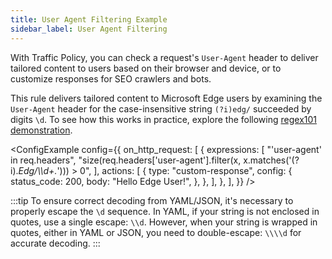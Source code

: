 ```yaml
---
title: User Agent Filtering Example
sidebar_label: User Agent Filtering
---
```



With Traffic Policy, you can check a request's `User-Agent` header to deliver tailored content to users based on their browser and device, or to customize responses for SEO crawlers and bots.

This rule delivers tailored content to Microsoft Edge users by examining the `User-Agent` header for the case-insensitive string `(?i)edg/` succeeded by digits `\d`. To see how this works in practice, explore the following [regex101 demonstration](https://regex101.com/r/3NPVub/1).

<ConfigExample
	config={{
		on_http_request: [
			{
				expressions: [
					"'user-agent' in req.headers",
					"size(req.headers['user-agent'].filter(x, x.matches('(?i).*Edg/\\\\d+.*'))) > 0",
				],
				actions: [
					{
						type: "custom-response",
						config: {
							status_code: 200,
							body: "Hello Edge User!",
						},
					},
				],
			},
		],
	}}
/>

:::tip
To ensure correct decoding from YAML/JSON, it's necessary to properly escape the `\d` sequence. In YAML, if your string is not enclosed in quotes, use a single escape: `\\d`. However, when your string is wrapped in quotes, either in YAML or JSON, you need to double-escape: `\\\\d` for accurate decoding.
:::
